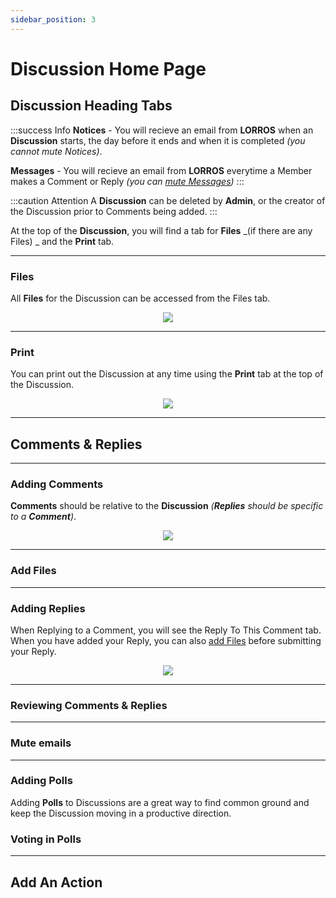 ```yaml
---
sidebar_position: 3
---
```



# Discussion Home Page

## Discussion Heading Tabs

:::success Info
**Notices** - You will recieve an email from **LORROS** when an **Discussion** starts, the day before it ends and when it is completed _(you cannot mute Notices)_.

**Messages** - You will recieve an email from **LORROS** everytime a Member makes a Comment or Reply _(you can [mute Messages](#mute-emails))_
:::

:::caution Attention
A **Discussion** can be deleted by **Admin**, or the creator of the Discussion prior to Comments being added.
:::

At the top of the **Discussion**, you will find a tab for **Files** _(if there are any Files)
_ and the **Print** tab.

---

### Files

All **Files** for the Discussion can be accessed from the Files tab.

<center>
	<img src={useBaseUrl('/img/global/openFiles.gif')} />
</center>

---

### Print

You can print out the Discussion at any time using the **Print** tab at the top of the Discussion.

<center>
	<img src={useBaseUrl('/img/global/print.gif')} />
</center>

---

## Comments & Replies

---

### Adding Comments

**Comments** should be relative to the **Discussion** _(**Replies** should be specific to a **Comment**)_.

<center>
	<img src={useBaseUrl('/img/global/addingComments-2.gif')} />
</center>

---

### Add Files

<AddFiles />

---

<!-- Simply click the **Add File** tab and follow the instructions.

<img src={useBaseUrl('/img/global/addFiles-2.gif')} />

The **Files** are accessible from both the Files tab at the top of the Discussion as well as the Paper Clip icon next to the Comment. -->

### Adding Replies

When Replying to a Comment, you will see the Reply To This Comment tab. When you have added your Reply, you can also [add Files](#add-files) before submitting your Reply.

<center>
	<img src={useBaseUrl('/img/global/addingReplies-2.gif')} />
</center>

---

### Reviewing Comments & Replies

<Tabs>
	<TabItem value='apple' label='Expanding' default>
		<Expanding />
	</TabItem>
	<TabItem value='orange' label='Sorting'>
		<Sorting />
	</TabItem>
</Tabs>

---

### Mute emails

<OptinOut />

<!-- ### Add Files

Simply click the **Add File** tab and follow the instructions.

<center>
	<img src={useBaseUrl('/img/global/addFiles.gif')} />
</center>

The **Files** are accessible from both the Files tab at the top of the as well as the Paper Clip icon next to the Comment. -->

---

### Adding Polls

Adding **Polls** to Discussions are a great way to find common ground and keep the Discussion moving in a productive direction.

<AddPolls />

### Voting in Polls

<VotePolls />

---

## Add An Action

<AddAction />

